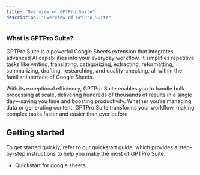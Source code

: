 ```yaml
---
title: "Overview of GPTPro Suite"
description: "Overview of GPTPro Suite"
---
```


### What is GPTPro Suite?

GPTPro Suite is a powerful Google Sheets extension that integrates advanced AI capabilities into your everyday workflow. It simplifies repetitive tasks like writing, translating, categorizing, extracting, reformatting, summarizing, drafting, researching, and quality-checking, all within the familiar interface of Google Sheets.

With its exceptional efficiency, GPTPro Suite enables you to handle bulk processing at scale, delivering hundreds of thousands of results in a single day—saving you time and boosting productivity. Whether you’re managing data or generating content, GPTPro Suite transforms your workflow, making complex tasks faster and easier than ever before

## Getting started[​](https://gptforwork.com/help/#getting-started "Direct link to Getting started")

To get started quickly, refer to our quickstart guide, which provides a step-by-step instructions to help you make the most of GPTPro Suite.

* Quickstart for google sheets